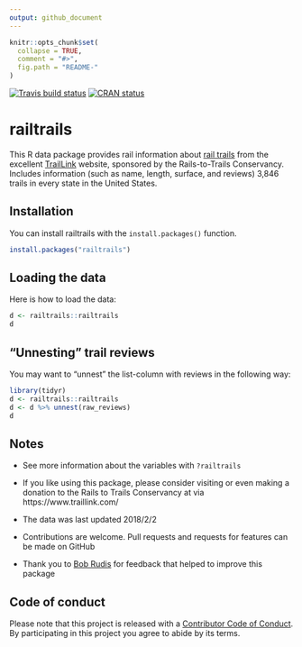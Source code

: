 ```yaml
---
output: github_document
---
```


<!-- README.md is generated from README.Rmd. Please edit that file -->

```r
knitr::opts_chunk$set(
  collapse = TRUE,
  comment = "#>",
  fig.path = "README-"
)
```

[![Travis build status](https://travis-ci.org/jrosen48/railtrails.svg?branch=master)](https://travis-ci.org/jrosen48/railtrails) [![CRAN status](http://www.r-pkg.org/badges/version/railtrails)](https://cran.r-project.org/package=railtrails)

# railtrails

This R data package provides rail information about [rail trails](https://en.wikipedia.org/wiki/Rail_trail) from the excellent [TrailLink](https://www.traillink.com/) website, sponsored by the Rails-to-Trails Conservancy. Includes information (such as name, length, surface, and reviews) 3,846 trails in every state in the United States.

## Installation

You can install railtrails with the `install.packages()` function.

```r
install.packages("railtrails")
```

## Loading the data

Here is how to load the data:

```r
d <- railtrails::railtrails
d
```

## "Unnesting" trail reviews

You may want to "unnest" the list-column with reviews in the following way:

```r
library(tidyr)
d <- railtrails::railtrails
d <- d %>% unnest(raw_reviews)
d
```

## Notes

* See more information about the variables with `?railtrails`

* If you like using this package, please consider visiting or even making a donation to the Rails to Trails Conservancy at via https://www.traillink.com/

* The data was last updated 2018/2/2

* Contributions are welcome. Pull requests and requests for features can be made on GitHub

* Thank you to [Bob Rudis](https://rud.is/) for feedback that helped to improve this package

## Code of conduct

Please note that this project is released with a [Contributor Code of Conduct](CODE_OF_CONDUCT.md). By participating in this project you agree to abide by its terms.
